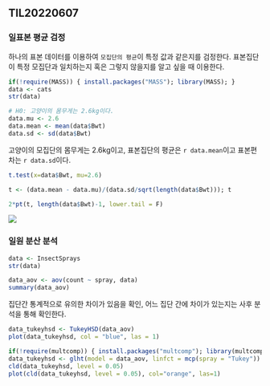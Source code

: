 ## TIL20220607

### 일표본 평균 검정

하나의 표본 데이터를 이용하여 `모집단의 평균`이 특정 값과 같은지를 검정한다. 표본집단이 특정 모집단과 일치하는지 혹은 그렇지 않을지를 알고 싶을 때 이용한다.

```r
if(!require(MASS)) { install.packages("MASS"); library(MASS); }
data <- cats
str(data)
```

```r
# H0: 고양이의 몸무게는 2.6kg이다.
data.mu <- 2.6
data.mean <- mean(data$Bwt)
data.sd <- sd(data$Bwt)
```

고양이의 모집단의 몸무게는 2.6kg이고, 표본집단의 평균은 `r data.mean`이고 표본편차는 `r data.sd`이다.

```r
t.test(x=data$Bwt, mu=2.6)
```

```r
t <- (data.mean - data.mu)/(data.sd/sqrt(length(data$Bwt))); t
```

```r
2*pt(t, length(data$Bwt)-1, lower.tail = F)
```

![](https://mblogthumb-phinf.pstatic.net/MjAxODA4MDZfOTEg/MDAxNTMzNDgxNzAyNDk4.IBPmkCiJrRmNhL06uJz4ECrwy6yimbg_aO3CglRFfoAg.ATFTXkhbnoMK9_pNUDGOOYOrR3Ch4czEYrTZIwvOTLIg.JPEG.sendmethere/t%25EA%25B2%2580%25EC%25A0%2595%25EC%25A2%2585%25EB%25A5%2598.jpg?type=w800)


### 일원 분산 분석

```r
data <- InsectSprays
str(data)
```

```r
data_aov <- aov(count ~ spray, data)
summary(data_aov)
```

집단간 통계적으로 유의한 차이가 있음을 확인, 어느 집단 간에 차이가 있는지는 사후 분석을 통해 확인한다.

```r
data_tukeyhsd <- TukeyHSD(data_aov)
plot(data_tukeyhsd, col = "blue", las = 1)
```

```r
if(!require(multcomp)) { install.packages("multcomp"); library(multcomp); }
data_tukeyhsd <- glht(model = data_aov, linfct = mcp(spray = "Tukey"))
cld(data_tukeyhsd, level = 0.05)
plot(cld(data_tukeyhsd, level = 0.05), col="orange", las=1)
```

